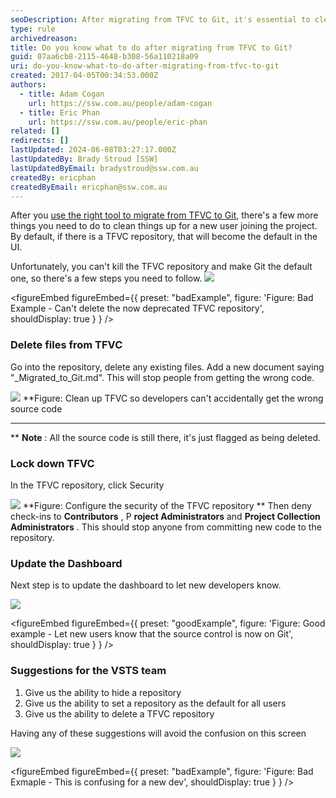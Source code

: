 ```yaml
---
seoDescription: After migrating from TFVC to Git, it's essential to clean up TFVC and lock down access to prevent accidental code commits.
type: rule
archivedreason:
title: Do you know what to do after migrating from TFVC to Git?
guid: 07aa6cb8-2115-4648-b308-56a110218a09
uri: do-you-know-what-to-do-after-migrating-from-tfvc-to-git
created: 2017-04-05T00:34:53.000Z
authors:
  - title: Adam Cogan
    url: https://ssw.com.au/people/adam-cogan
  - title: Eric Phan
    url: https://ssw.com.au/people/eric-phan
related: []
redirects: []
lastUpdated: 2024-06-08T03:27:17.000Z
lastUpdatedBy: Brady Stroud [SSW]
lastUpdatedByEmail: bradystroud@ssw.com.au
createdBy: ericphan
createdByEmail: ericphan@ssw.com.au
---
```


After you [use the right tool to migrate from TFVC to Git](/do-you-know-the-best-tool-to-migration-from-tfvc-to-git), there's a few more things you need to do to clean things up for a new user joining the project. By default, if there is a TFVC repository, that will become the default in the UI.

Unfortunately, you can't kill the TFVC repository and make Git the default one, so there's a few steps you need to follow.
![](/uploads/rules/do-you-know-what-to-do-after-migrating-from-tfvc-to-git/2017-04-05_10-02-58.png)

<figureEmbed figureEmbed={{
  preset: "badExample",
  figure: 'Figure: Bad Example - Can\'t delete the now deprecated TFVC repository',
  shouldDisplay: true
} } />


### Delete files from TFVC

Go into the repository, delete any existing files. Add a new document saying "\_Migrated_to_Git.md". This will stop people from getting the wrong code.

![](/uploads/rules/do-you-know-what-to-do-after-migrating-from-tfvc-to-git/2017-04-05_10-24-52.png)
\*\*Figure: Clean up TFVC so developers can't accidentally get the wrong source code

---

\*\*
**Note** : All the source code is still there, it's just flagged as being deleted.

### Lock down TFVC

In the TFVC repository, click Security

![](/uploads/rules/do-you-know-what-to-do-after-migrating-from-tfvc-to-git/2017-04-05_10-43-51.png)
**Figure: Configure the security of the TFVC repository
**
Then deny check-ins to **Contributors** , P **roject Administrators** and **Project Collection Administrators** . This should stop anyone from committing new code to the repository.

### Update the Dashboard

Next step is to update the dashboard to let new developers know.

![](/uploads/rules/do-you-know-what-to-do-after-migrating-from-tfvc-to-git/2017-04-05_10-30-43.png)

<figureEmbed figureEmbed={{
  preset: "goodExample",
  figure: 'Figure: Good example - Let new users know that the source control is now on Git',
  shouldDisplay: true
} } />


### Suggestions for the VSTS team

1. Give us the ability to hide a repository
2. Give us the ability to set a repository as the default for all users
3. Give us the ability to delete a TFVC repository

Having any of these suggestions will avoid the confusion on this screen

![](/uploads/rules/do-you-know-what-to-do-after-migrating-from-tfvc-to-git/2017-04-05_10-06-12.png)

<figureEmbed figureEmbed={{
  preset: "badExample",
  figure: 'Figure: Bad Exmaple - This is confusing for a new dev',
  shouldDisplay: true
} } />
